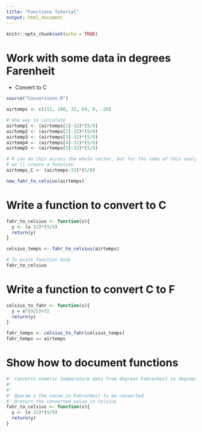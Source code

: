 ```yaml
---
title: "Functions Tutorial"
output: html_document
---
```


```r
knitr::opts_chunk$set(echo = TRUE)
```

# Work with some data in degrees Farenheit 

- Convert to C

```r

source("Conversions.R")

airtemps <- c(212, 100, 32, 64, 0, -20)

# One way to calculate 
airtemp1 <- (airtemps[1]-32)*(5/9)
airtemp2 <- (airtemps[2]-32)*(5/9)
airtemp3 <- (airtemps[3]-32)*(5/9)
airtemp4 <- (airtemps[4]-32)*(5/9)
airtemp5 <- (airtemps[5]-32)*(5/9)

# R can do this across the whole vector, but for the sake of this analysis 
# we'll create a function 
airtemps_C <- (airtemps-32)*(5/9)

new_fahr_to_celsius(airtemps)

```


# Write a function to convert to C

```r

fahr_to_celsius <- function(x){
  y <- (x-32)*(5/9)
  return(y)
}

celsius_temps <- fahr_to_celsius(airtemps)

# To print function body 
fahr_to_celsius

```


# Write a function to convert C to F

```r

celsius_to_fahr <- function(x){
  y = x*(9/5)+32
  return(y)
}

fahr_temps <- celsius_to_fahr(celsius_temps)
fahr_temps == airtemps

```


# Show how to document functions 

```r

#' Converts numeric temperature data from degrees Fahrenheit to degrees Celsius
#'
#' 
#' @param x the value in Fahrenheit to be converted
#' @return the converted value in Celsius 
fahr_to_celsius <- function(x){
  y <- (x-32)*(5/9)
  return(y)
}


```


